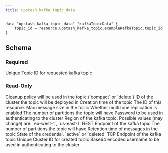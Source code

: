 ```yaml
---
title: upstash_kafka_topic_data
---
```


<RequestExample>

```hcl Example Usage
data "upstash_kafka_topic_data" "kafkaTopicData" {
    topic_id = resource.upstash_kafka_topic.exampleKafkaTopic.topic_id
}
```

</RequestExample>

## Schema

### Required

<ParamField query="topic_id" type="string">
    Unique Topic ID for requested kafka topic
</ParamField>

### Read-Only

<ParamField query="cleanup_policy" type="string">
    Cleanup policy will be used in the topic (`compact` or `delete`)
</ParamField>

<ParamField query="cluster_id" type="string">
    ID of the cluster the topic will be deployed in
</ParamField>

<ParamField query="creation_time" type="number">
    Creation time of the topic
</ParamField>

<ParamField query="id" type="string">
    The ID of this resource.
</ParamField>

<ParamField query="max_message_size" type="map(string)">
    Max message size in the topic
</ParamField>

<ParamField query="multizone" type="bool">
    Whether multizone replication is enabled
</ParamField>

<ParamField query="partitions" type="map(string)">
    The number of partitions the topic will have
</ParamField>

<ParamField query="password" type="string">
    Password to be used in authenticating to the cluster
</ParamField>

<ParamField query="region" type="string">
    Region of the kafka topic. Possible values (may change) are: `eu-west-1`,
    `us-east-1`
</ParamField>

<ParamField query="rest_endpoint" type="string">
    REST Endpoint of the kafka topic
</ParamField>

<ParamField query="retention_size" type="number">
    The number of partitions the topic will have
</ParamField>

<ParamField query="retention_time" type="string">
    Retention time of messages in the topic
</ParamField>

<ParamField query="state" type="string">
    State of the credential. `active` or `deleted`
</ParamField>

<ParamField query="tcp_endpoint" type="string">
    TCP Endpoint of the kafka topic
</ParamField>

<ParamField query="topic_id" type="string">
    Unique Cluster ID for created topic
</ParamField>

<ParamField query="username" type="string">
    Base64 encoded username to be used in authenticating to the cluster
</ParamField>
